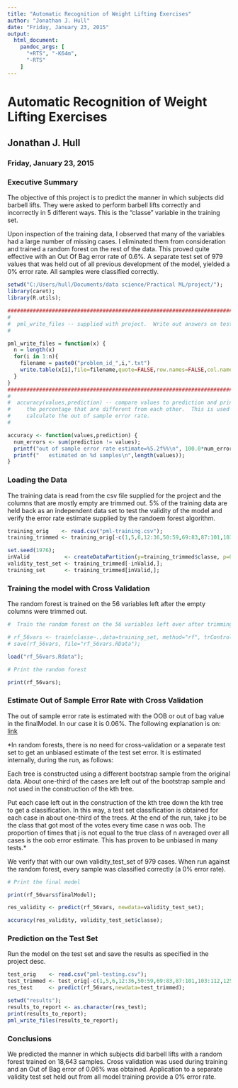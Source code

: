 ```yaml
---
title: "Automatic Recognition of Weight Lifting Exercises"
author: "Jonathan J. Hull"
date: "Friday, January 23, 2015"
output:
  html_document:
    pandoc_args: [
      "+RTS", "-K64m",
      "-RTS"
    ]
---
```

# Automatic Recognition of Weight Lifting Exercises
## Jonathan J. Hull
### Friday, January 23, 2015

### Executive Summary

The objective of this project is to predict the manner in which subjects did barbell lifts.  They were asked to perform barbell lifts correctly and incorrectly in 5 different ways.  This is the "classe" variable in the training set.  

Upon inspection of the training data, I observed that many of the variables had a large number of missing cases.  I eliminated them from consideration and trained a random forest on the rest of the data.  This proved quite effective with an Out Of Bag error rate of 0.6%.  A separate test set of 979 values that was held out of all previous development of the model, yielded a 0% error rate.  All samples were classified correctly.


```r
setwd("C:/Users/hull/Documents/data science/Practical ML/project/");
library(caret);
library(R.utils);

###########################################################################
#
#  pml_write_files -- supplied with project.  Write out answers on test set
#

pml_write_files = function(x) {
  n = length(x)
  for(i in 1:n){
    filename = paste0("problem_id_",i,".txt")
    write.table(x[i],file=filename,quote=FALSE,row.names=FALSE,col.names=FALSE)
  }
}
###############################################################################
#
#  accuracy(values,prediction) -- compare values to prediction and print
#     the percentage that are different from each other.  This is used to
#     calculate the out of sample error rate.
#

accuracy <- function(values,prediction) {
  num_errors <- sum(prediction != values);
  printf("out of sample error rate estimate=%5.2f%%\n", 100.0*num_errors/length(values));
  printf("   estimated on %d samples\n",length(values));
}
```

### Loading the Data

The training data is read from the csv file supplied for the project and the columns that are mostly empty are trimmed out. 5% of the training data are held back as an independent data set to test the validity of the model and verify the error rate estimate supplied by the randoem forest algorithm.

```r
training_orig    <- read.csv("pml-training.csv");
training_trimmed <- training_orig[-c(1,5,6,12:36,50:59,69:83,87:101,103:112,125:139,141:150)];

set.seed(1976);
inValid           <- createDataPartition(y=training_trimmed$classe, p=0.95, list=FALSE);
validity_test_set <- training_trimmed[-inValid,];
training_set      <- training_trimmed[inValid,];
```

### Training the model with Cross Validation

The random forest is trained on the 56 variables left after the empty columns were trimmed out.

```r

#  Train the random forest on the 56 variables left over after trimming

# rf_56vars <- train(classe~.,data=training_set, method="rf", trControl=trainControl(method="cv",number=10))
# save(rf_56vars, file="rf_56vars.RData");

load("rf_56vars.Rdata");

# Print the random forest

print(rf_56vars);
```

### Estimate Out of Sample Error Rate with Cross Validation

The out of sample error rate is estimated with the OOB or out of bag value in the finalModel.  In our case it is 0.06%.  The following explanation is on: [link](https://www.stat.berkeley.edu/~breiman/RandomForests/cc_home.htm#ooberr)

*In random forests, there is no need for cross-validation or a separate test set to get an unbiased estimate of the test set error. It is estimated internally, during the run, as follows:

Each tree is constructed using a different bootstrap sample from the original data. About one-third of the cases are left out of the bootstrap sample and not used in the construction of the kth tree.

Put each case left out in the construction of the kth tree down the kth tree to get a classification. In this way, a test set classification is obtained for each case in about one-third of the trees. At the end of the run, take j to be the class that got most of the votes every time case n was oob. The proportion of times that j is not equal to the true class of n averaged over all cases is the oob error estimate. This has proven to be unbiased in many tests.*

We verify that with our own validity_test_set of 979 cases.  When run against the random forest, every sample was classified correctly (a 0% error rate).

```r
# Print the final model

print(rf_56vars$finalModel);

res_validity <- predict(rf_56vars, newdata=validity_test_set);

accuracy(res_validity, validity_test_set$classe);
```

### Prediction on the Test Set

Run the model on the test set and save the results as specified in the project desc.

```r
test_orig    <- read.csv("pml-testing.csv");
test_trimmed <- test_orig[-c(1,5,6,12:36,50:59,69:83,87:101,103:112,125:139,141:150)];
res_test     <- predict(rf_56vars,newdata=test_trimmed);

setwd("results");
results_to_report <- as.character(res_test);
print(results_to_report);
pml_write_files(results_to_report);

```

### Conclusions

We predicted the manner in which subjects did barbell lifts with a random forest trained on 18,643 samples.  Cross validation was used during training and an Out of Bag error of 0.06% was obtained.  Application to a separate validity test set held out from all model training provide a 0% error rate.
